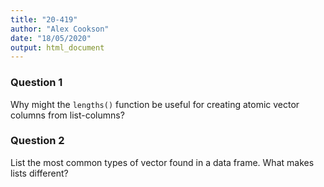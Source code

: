 ```yaml
---
title: "20-419"
author: "Alex Cookson"
date: "18/05/2020"
output: html_document
---
```


### Question 1

Why might the `lengths()` function be useful for creating atomic vector columns from list-columns?


### Question 2

List the most common types of vector found in a data frame. What makes lists different?
